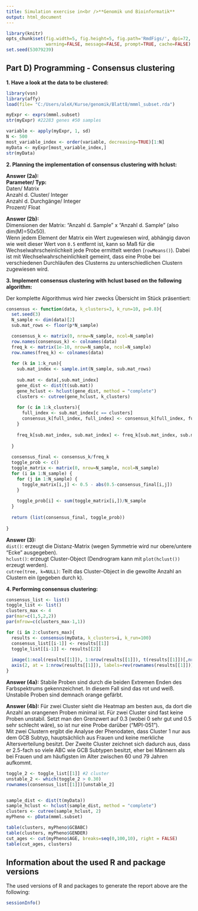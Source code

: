 ```yaml
---
title: Simulation exercise in<br />**Genomik und Bioinformatik**
output: html_document
---
```


```r
library(knitr)
opts_chunk$set(fig.width=5, fig.height=5, fig.path='RmdFigs/', dpi=72,
               warning=FALSE, message=FALSE, prompt=TRUE, cache=FALSE)
set.seed(53079239)
```

Part D) Programming - Consensus clustering
-----------------------------
**1. Have a look at the data to be clustered:**

```r
library(vsn)
library(affy)
load(file= "C:/Users/aleX/Kurse/genomik/Blatt8/mmml_subset.rda")

myExpr <- exprs(mmml.subset)
str(myExpr) #22283 genes #50 samples

variable <- apply(myExpr, 1, sd)
N <- 500
most_variable_index <- order(variable, decreasing=TRUE)[1:N]
myData <- myExpr[most_variable_index,]
str(myData)
```

**2. Planning the implementation of consensus clustering with hclust:**

**Answer (2a):**\
**Parameter/ Typ:**\
Daten/ Matrix\
Anzahl d. Cluster/ Integer\
Anzahl d. Durchgänge/ Integer\
Prozent/ Float\

**Answer (2b):**\
Dimensionen der Matrix: "Anzahl d. Sample" x "Anzahl d. Sample" (also dim(M)=50x50).\
Wenn jedem Element der Matrix ein Wert zugewiesen wird, abhängig davon wie weit dieser Wert von `0.5` entfernt ist, kann so Maß für die Wechselwahrscheinlichkeit jede Probe ermittelt werden (`rowMeans()`). Dabei ist mit Wechselwahrscheinlichkeit gemeint, dass eine Probe bei verschiedenen Durchläufen des Clusterns zu unterschiedlichen Clustern zugewiesen wird.

**3. Implement consensus clustering with hclust based on the following algorithm:**

Der komplette Algorithmus wird hier zwecks Übersicht im Stück präsentiert:

```r
consensus <- function(data, k_clusters=3, k_run=10, p=0.8){
  set.seed(3)
  N_sample <- dim(data)[2]
  sub.mat_rows <- floor(p*N_sample)

  consensus_k <- matrix(0, nrow=N_sample, ncol=N_sample) 
  row.names(consensus_k) <- colnames(data)
  freq_k <- matrix(1e-10, nrow=N_sample, ncol=N_sample)
  row.names(freq_k) <- colnames(data)
  
  for (k in 1:k_run){
    sub.mat_index <- sample.int(N_sample, sub.mat_rows)
    
    sub.mat <- data[,sub.mat_index]
    gene_dist <- dist(t(sub.mat))
    gene_hclust <- hclust(gene_dist, method = "complete")
    clusters <- cutree(gene_hclust, k_clusters)
    
    for (c in 1:k_clusters){
      full_index <- sub.mat_index[c == clusters]
      consensus_k[full_index, full_index] <- consensus_k[full_index, full_index] + 1
    }
    
    freq_k[sub.mat_index, sub.mat_index] <- freq_k[sub.mat_index, sub.mat_index] + 1
    
  }
  
  consensus_final <- consensus_k/freq_k
  toggle_prob <- c()
  toggle_matrix <- matrix(0, nrow=N_sample, ncol=N_sample)
  for (i in 1:N_sample) {
    for (j in 1:N_sample) {
      toggle_matrix[i,j] <- 0.5 - abs(0.5-consensus_final[i,j])
    }
    
    toggle_prob[i] <- sum(toggle_matrix[i,])/N_sample
  }
  
  return (list(consensus_final, toggle_prob))
  
}
```
**Answer (3):**\
`dist()`: erzeugt die Distanz-Matrix (wegen Symmetrie wird nur obere/untere "Ecke" ausgegeben).\
`hclust()`: erzeugt Cluster-Object (Dendrogram kann mit `plot(hclust())` erzeugt werden).\
`cutree(tree, k=NULL)`: Teilt das Cluster-Object in die gewollte Anzahl an Clustern ein (gegeben durch k).

**4. Performing consensus clustering:**

```r
consensus_list <- list()
toggle_list <- list()
clusters_max <- 4
par(mar=c(1,5,2,2))
par(mfrow=c(clusters_max-1,1))

for (i in 2:clusters_max){
  results <- consensus(myData, k_clusters=i, k_run=100)
  consensus_list[[i-1]] <- results[[1]]
  toggle_list[[i-1]] <- results[[2]]
  
  image(1:ncol(results[[1]]), 1:nrow(results[[1]]), t(results[[1]])[,nrow(results[[1]]):1], axes=FALSE, xlab="", ylab="", main=paste(toString(i), "clusters"))
  axis(2, at = 1:nrow(results[[1]]), labels=rev(rownames(results[[1]])),las=2,tick=FALSE)
}
```

**Answer (4a):** Stabile Proben sind durch die beiden Extremen Enden des Farbspektrums gekennzeichnet. In diesem Fall sind das rot und weiß. Unstabile Proben sind demnach orange gefärbt. 

**Answer (4b):** Für zwei Cluster sieht die Heatmap am besten aus, da dort die Anzahl an orangenen Proben minimal ist. Für zwei Cluster sind fast keine Proben unstabil. Setzt man den Grenzwert auf 0.3 (wobei 0 sehr gut und 0.5 sehr schlecht wäre), so ist nur eine Probe darüber ("MPI-051").\
Mit zwei Clustern ergibt die Analyse der Phenodaten, dass Cluster 1 nur aus dem GCB Subtyp, hauptsächlich aus Frauen und keine merkliche Altersverteilung besitzt. Der Zweite Cluster zeichnet sich dadurch aus, dass er 2.5-fach so viele ABC wie GCB Subtypen  besitzt, eher bei Männern als bei Frauen und am häufigsten im Alter zwischen 60 und 79 Jahren aufkommt.

```r
toggle_2 <- toggle_list[[1]] #2 cluster
unstable_2 <- which(toggle_2 > 0.30)
rownames(consensus_list[[1]])[unstable_2]


sample_dist <- dist(t(myData))
sample_hclust <- hclust(sample_dist, method = "complete")
clusters <- cutree(sample_hclust, 2)
myPheno <- pData(mmml.subset)

table(clusters, myPheno$GCBABC) 
table(clusters, myPheno$GENDER)
cut_ages <- cut(myPheno$AGE, breaks=seq(0,100,10), right = FALSE)
table(cut_ages, clusters)
```

Information about the used R and package versions
-------------------------------------------------

The used versions of R and packages to generate the report above are
the following:

```r
sessionInfo()
```

